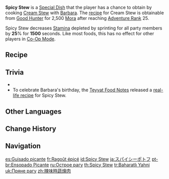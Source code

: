{{Food Infobox
|id              = 108040
|description     = Carrots cut into cute little stars make this dish... Wait, AHH, where did this spiciness come from!?
|desc_basic      = 
|type            = Adventurer's Dishes
|effectType      = Stamina Reduction
|effect          = Decreases all party members' sprinting Stamina consumption by '''25'''% for 1500s.
|eff_att1        = Stamina
|eff_att2        = Sprinting Stamina
|quality         = 2
|character       = Barbara
|base            = Cream Stew
}}
'''Spicy Stew''' is a [[Special Dish]] that the player has a chance to obtain by cooking [[Cream Stew]] with [[Barbara]]. The [[recipe]] for Cream Stew is obtainable from [[Good Hunter]] for 2,500 [[Mora]] after reaching [[Adventure Rank]] 25.

Spicy Stew decreases [[Stamina]] depleted by sprinting for all party members by '''25'''% for '''1500''' seconds. Like most foods, this has no effect for other players in [[Co-Op Mode]].

==Recipe==
{{Recipe
|type = Cooking
|character = Barbara
|Raw Meat = 2
|Cream = 2
|Snapdragon = 1
|sort = Raw Meat;Cream;Snapdragon
}}

==Trivia==
* {{Mail Attachments by Category List}}
* To celebrate Barbara's birthday, the [[Teyvat Food Notes]] released a [https://ys.mihoyo.com/main/news/detail/16220 real-life recipe] for Spicy Stew.

==Other Languages==
{{Other Languages
|en      = Spicy Stew
|zhs     = 辣味时蔬烩肉
|zhs_rm  = Làwèi Shí​shū Huì Ròu
|zht     = 辣味時蔬燴肉
|zht_rm  = Làwèi Shí​shū Huì Ròu
|zh_tl   = Spicy Braised Pork with Seasonal Vegetables
|ja      = スパイシーポトフ
|ja_rm   = Supaishii Potofu
|ja_tl   = Spicy Pot-au-feu
|ko      = 매운맛 스튜
|ko_tl   = Spicy Stew
|es      = Guisado picante
|es_tl   = Spicy Stew
|fr      = Ragoût épicé
|fr_tl   = Spicy Stew
|ru      = Острое рагу
|ru_tl   = Spicy {{w|Ragout}}
|th      = Spicy Stew
|vi      = Cà Rốt Cay Xè
|vi_tl   = Spicy Carrots
|de      = Feuriger Eintopf
|de_tl   = Spicy Stew
|id      = Spicy Stew
|pt      = Ensopado Picante
|pt_tl   = 
|tr      = Baharatlı Yahni
|tr_tl   = Spicy Stew
|it      = Stufato piccante
|it_tl   = Spicy Stew
}}

==Change History==
{{Change History|1.0}}

==Navigation==
{{Food Navbox|type=Special Dishes}}

[[es:Guisado picante]]
[[fr:Ragoût épicé]]
[[id:Spicy Stew]]
[[ja:スパイシーポトフ]]
[[pt-br:Ensopado Picante]]
[[ru:Острое рагу]]
[[th:Spicy Stew]]
[[tr:Baharatlı Yahni]]
[[uk:Пряне рагу]]
[[zh:辣味時蔬燴肉]]